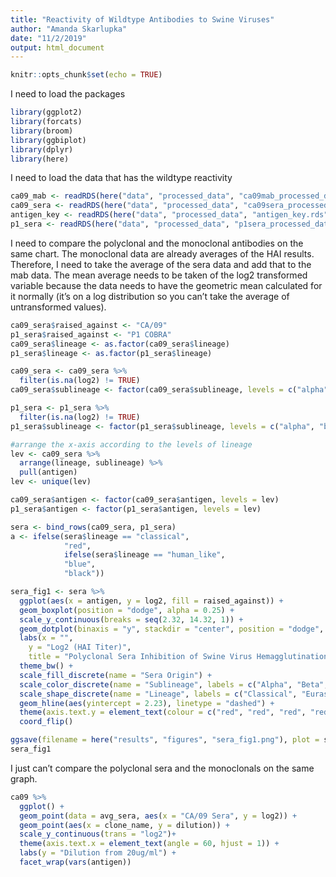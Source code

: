 ```yaml
---
title: "Reactivity of Wildtype Antibodies to Swine Viruses"
author: "Amanda Skarlupka"
date: "11/2/2019"
output: html_document
---
```


```r
knitr::opts_chunk$set(echo = TRUE)
```

I need to load the packages

```r
library(ggplot2)
library(forcats)
library(broom)
library(ggbiplot)
library(dplyr)
library(here)
```

I need to load the data that has the wildtype reactivity

```r
ca09_mab <- readRDS(here("data", "processed_data", "ca09mab_processed_data.rds"))
ca09_sera <- readRDS(here("data", "processed_data", "ca09sera_processed_data.rds"))
antigen_key <- readRDS(here("data", "processed_data", "antigen_key.rds"))
p1_sera <- readRDS(here("data", "processed_data", "p1sera_processed_data.rds"))
```

 I need to compare the polyclonal and the monoclonal antibodies on the same chart. The monoclonal data are already averages of the HAI results. Therefore, I need to take the average of the sera data and add that to the mab data. The mean average needs to be taken of the log2 transformed variable because the data needs to have the geometric mean calculated for it normally (it's on a log distribution so you can't take the average of untransformed values). 
 
```r
ca09_sera$raised_against <- "CA/09"
p1_sera$raised_against <- "P1 COBRA"
ca09_sera$lineage <- as.factor(ca09_sera$lineage)
p1_sera$lineage <- as.factor(p1_sera$lineage)

ca09_sera <- ca09_sera %>%
  filter(is.na(log2) != TRUE)
ca09_sera$sublineage <- factor(ca09_sera$sublineage, levels = c("alpha", "beta", "gamma", "gamma_2", "npdm", "delta_1", "delta_2"))

p1_sera <- p1_sera %>%
  filter(is.na(log2) != TRUE)
p1_sera$sublineage <- factor(p1_sera$sublineage, levels = c("alpha", "beta", "gamma", "gamma_2", "npdm", "delta_1", "delta_2"))

#arrange the x-axis according to the levels of lineage
lev <- ca09_sera %>%
  arrange(lineage, sublineage) %>%
  pull(antigen)
lev <- unique(lev)

ca09_sera$antigen <- factor(ca09_sera$antigen, levels = lev)
p1_sera$antigen <- factor(p1_sera$antigen, levels = lev)

sera <- bind_rows(ca09_sera, p1_sera)
a <- ifelse(sera$lineage == "classical",
            "red",
            ifelse(sera$lineage == "human_like", 
            "blue",
            "black"))

sera_fig1 <- sera %>%
  ggplot(aes(x = antigen, y = log2, fill = raised_against)) +
  geom_boxplot(position = "dodge", alpha = 0.25) +
  scale_y_continuous(breaks = seq(2.32, 14.32, 1)) +
  geom_dotplot(binaxis = "y", stackdir = "center", position = "dodge", dotsize = 0.25) +
  labs(x = "",
    y = "Log2 (HAI Titer)",
    title = "Polyclonal Sera Inhibition of Swine Virus Hemagglutination") +
  theme_bw() +
  scale_fill_discrete(name = "Sera Origin") +
  scale_color_discrete(name = "Sublineage", labels = c("Alpha", "Beta", "Gamma", "Gamma 2", "Pandemic", "Delta-1", "Delta-2", "Unavailable")) +
  scale_shape_discrete(name = "Lineage", labels = c("Classical", "Eurasian", "Human-like"))+
  geom_hline(aes(yintercept = 2.23), linetype = "dashed") +
  theme(axis.text.y = element_text(colour = c("red", "red", "red", "red", "red", "red", "red", "black", "black", "blue", "blue"))) +
  coord_flip()

ggsave(filename = here("results", "figures", "sera_fig1.png"), plot = sera_fig1, width = 4, height = 3, units = "in")
sera_fig1
```
 
I just can't compare the polyclonal sera and the monoclonals on the same graph. 
```r
ca09 %>%
  ggplot() +
  geom_point(data = avg_sera, aes(x = "CA/09 Sera", y = log2)) +
  geom_point(aes(x = clone_name, y = dilution)) +
  scale_y_continuous(trans = "log2")+
  theme(axis.text.x = element_text(angle = 60, hjust = 1)) +
  labs(y = "Dilution from 20ug/ml") + 
  facet_wrap(vars(antigen))
```
 
 